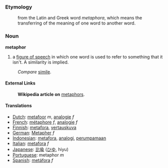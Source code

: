 ===Etymology===
:from the Latin and Greek word ''metaphora'', which means the transferring of the meaning of one word to another word.

===Noun===
'''metaphor'''
#a [[figure of speech]] in which one word is used to refer to something that it isn't. A similarity is implied.

:''Compare'' [[simile]].

====External Links====
:'''Wikipedia article on''' [[w:metaphor|metaphor]]s.

====Translations====
*[[Dutch]]: [[metafoor]] ''m'', [[analogie]] ''f''
*[[French]]: [[métaphore]] ''f'', [[analogie]] ''f''
*[[Finnish]]: [[metafora]], [[vertauskuva]]
*[[German]]: [[Metapher]] ''f''
*[[Indonesian]]: [[metafora]], [[analogi]], [[umpama|perumpamaan]]
*[[Italian]]: [[metafora]] ''f''
*[[Japanese]]: [[比喩]] ([[ひゆ]], hiyu)
*[[Portuguese]]: metaphor ''m''
*[[Spanish]]: [[metáfora]] ''f''